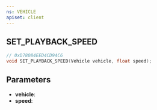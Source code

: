 ```yaml
---
ns: VEHICLE
apiset: client
---
```

## SET_PLAYBACK_SPEED

```c
// 0xD78084EED4CD94C6
void SET_PLAYBACK_SPEED(Vehicle vehicle, float speed);
```


## Parameters
* **vehicle**:
* **speed**: